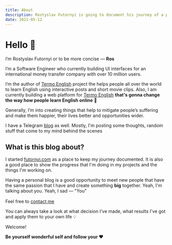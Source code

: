 ```yaml
---
title: About
description: Rostyslav Futornyi is going to document his journey of a person who's creating the best online English learning platform in the world. It is going to be called Thermo English
date: 2021-05-12
---
```




# Hello 👋

I’m Rostyslav Futornyi or to be more concise — **Ros**

I’m a Software Engineer who currently building UI interfaces for an international money transfer company with over 10 million users.

I’m the author of [Termo English](https:/t.me/termo_english) project the helps people all over the world to learn English using interactive posts and short movie clips. Also, I am currently building a web platform for [Termo English](https://github.com/termoxin/thermo-english) **that's gonna change the way how people learn English online** 🚀

Generally, I’m into creating things that help to mitigate people’s suffering and make them happier, their lives better and opportunities wider.

I have a Telegram [blog](https://t.me/rostislav_codes) as well. Mostly, I'm posting some thoughts, random stuff that come to my mind behind the scenes

<Divider />

## What is this blog about?

I started [futornyi.com](futornyi.com) as a place to keep my journey documented. It is also a good place to show the progress that I'm doing in my projects and the things I'm working on.

Having a personal blog is a good opportunity to meet new people that have the same passion that I have and create something **big** together. Yeah, I'm talking about you. Yeah, I sad — "You"

Feel free to [contact me](https://t.me/termoxin) [<img src={telegramIcon} height="16" width="16"/>](https://t.me/termoxin)

You can always take a look at what decision I've made, what results I've got and apply them to your own life 💡

Welcome!

**Be yourself wonderful self and follow your ❤️**

<Divider />
